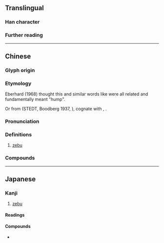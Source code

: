 {{character info}}
==Translingual==

===Han character===
{{Han char|rn=93|rad=牛|as=09|sn=13|four=44500|canj=GIHQ|ids=⿱封牛}}

===Further reading===
{{Han ref|kx=0702.270|dkj=20086|dj=1115.300|hdz=31815.050|uh=728E}}

----

==Chinese==
{{zh-forms|alt=㸼}}

===Glyph origin===
{{Han etym}}

===Etymology===
Eberhard (1968) thought this and similar words like {{och-l|封|mound, tumulus}} were all related and fundamentally meant "hump".

Or from {{inh|zh|sit-pro|*brawŋ||wild yak, buffalo}} (STEDT, Boodberg 1937, {{zh-ref|Schuessler, 2007}}), cognate with {{cog|bo|འབྲོང||wild yak}}, {{cog|my|ပြောင်||[[gaur]]|tr=proŋ}}.

===Pronunciation===
{{zh-pron
|m=fēng
|c=fung1
|mc=y
|oc=y
|cat=n
}}

===Definitions===
{{zh-hanzi}}

# [[zebu]]

===Compounds===
{{zh-der|犎牛}}

{{zh-cat|Bovines}}

----

==Japanese==

===Kanji===
{{ja-kanji|rs=牛09}}

# [[zebu]]

====Readings====
{{ja-readings
|goon=ふう
|kanon=ほう
}}

====Compounds====
* {{ja-r|犎牛|ほうぎゅう|[[zebu]]}}